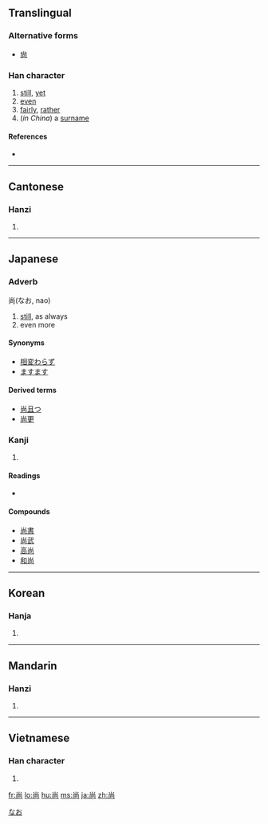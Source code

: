 {{also|尙}}
==Translingual==

===Alternative forms===
*[[尙]]

===Han character===
{{Han char|rn=42|rad=小|as=05|sn=8|four=9022<sub>7</sub>|canj=火月口 (FBR)}}

# [[still]], [[yet]]
# [[even]]
# [[fairly]], [[rather]]
# (''in China'') a [[surname]]

====References====
* {{Han ref|kx=0297.121|dkj=07493|hdz=10563.050|uh=5C1A|ud=23578|bh=A97C|bd=43388}}

----

==Cantonese==

===Hanzi===
{{yue-hanzi|jyut=|y=seung6}}

# {{defn|Cantonese|sort=小05}}

----

==Japanese==

===Adverb===
尚(なお, nao)

# [[still]], as always
# even more

====Synonyms====
* [[相変わらず]]
* [[ますます]]

====Derived terms====
* [[尚且つ]]
* [[尚更]]

===Kanji===
{{ja-kanji|grade=c|rs=小05}}

# {{defn|Japanese|sort=小05}}

====Readings====
* {{ja-readings|on=[[しょう]] (shō)|kun=[[なお]] (nao), [[たっとぶ]] (tattobu), [[くわえる]] (kuwaeru), [[ねがう]] (negau)|nanori=なお (nao), [[ひさ]](hisa)}}

====Compounds====
* [[尚書]]
* [[尚武]]
* [[高尚]]
* [[和尚]]

[[Category:Japanese adverbs|なお]]

----

==Korean==

===Hanja===
{{ko-hanja|hangeul=상|rv=sang|mr=sang}}

# {{defn|Korean|sort=小05}}

----

==Mandarin==

===Hanzi===
{{cmn-hanzi|pin=[[shàng]] ([[shang4]]), [[cháng]] ([[chang2]])|wg=ch'ang<sup>2</sup>, shang<sup>4</sup>}}

# {{defn|Mandarin|sort=小05}}

----

==Vietnamese==

===Han character===
{{vi-hantu|[[thượng]], [[chuộng]]|rs=小05}}

# {{defn|Vietnamese|sort=小05}}

[[fr:尚]]
[[lo:尚]]
[[hu:尚]]
[[ms:尚]]
[[ja:尚]]
[[zh:尚]]
